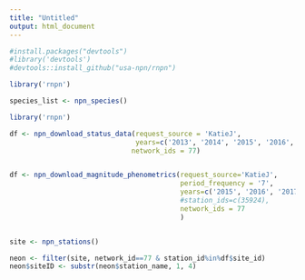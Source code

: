 ```yaml
---
title: "Untitled"
output: html_document
---
```


```r
#install.packages("devtools")
#library('devtools')
#devtools::install_github("usa-npn/rnpn")

library('rnpn')

```


```r
species_list <- npn_species()

library('rnpn')

df <- npn_download_status_data(request_source = 'KatieJ',
                               years=c('2013', '2014', '2015', '2016', '2017', '2018', '2019', '2020', '2021'),
                              network_ids = 77)


df <- npn_download_magnitude_phenometrics(request_source='KatieJ',
                                          period_frequency = '7',
                                          years=c('2015', '2016', '2017'), 
                                          #station_ids=c(35924), 
                                          network_ids = 77
                                          )


site <- npn_stations()

neon <- filter(site, network_id==77 & station_id%in%df$site_id)
neon$siteID <- substr(neon$station_name, 1, 4)


```

